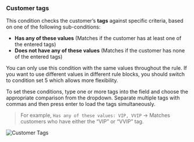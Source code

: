 ### Customer tags

This condition checks the customer’s **tags** against specific criteria, based on one of the following sub-conditions:

- **Has any of these values** (Matches if the customer has at least one of the entered tags)
- **Does not have any of these values** (Matches if the customer has none of the entered tags)

<Warning>
  You can only use this condition with the same values throughout the rule. If
  you want to use different values in different rule blocks, you should switch
  to condition set 5 which allows more flexibility.
</Warning>

To set these conditions, type one or more tags into the field and choose the appropriate comparison from the dropdown. Separate multiple tags with commas and then press enter to load the tags simultaneously.

> For example, `Has any of these values: VIP, VVIP` → Matches customers who have either the “VIP” or “VVIP” tag.

<img
  src="/images/essentials/condition-sets/customer-tags.webp"
  alt="Customer Tags"
/>